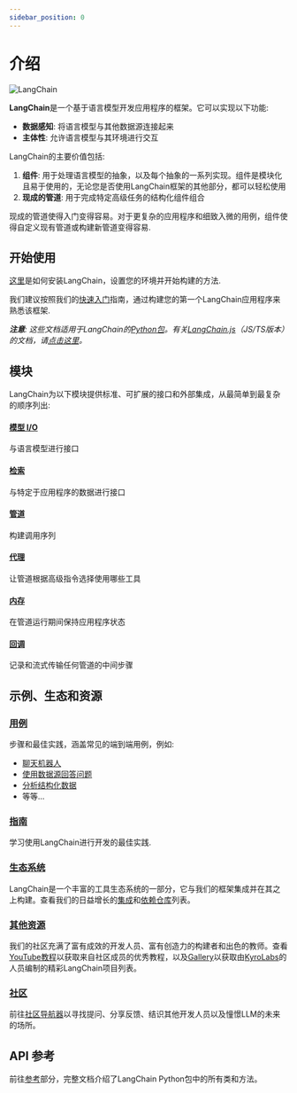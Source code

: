 ```yaml
---
sidebar_position: 0
---
```


# 介绍

![LangChain](https://pica.zhimg.com/50/v2-56e8bbb52aa271012541c1fe1ceb11a2_r.gif 'LangChain中文网')

**LangChain**是一个基于语言模型开发应用程序的框架。它可以实现以下功能:
- **数据感知**: 将语言模型与其他数据源连接起来
- **主体性**: 允许语言模型与其环境进行交互

LangChain的主要价值包括:
1. **组件**: 用于处理语言模型的抽象，以及每个抽象的一系列实现。组件是模块化且易于使用的，无论您是否使用LangChain框架的其他部分，都可以轻松使用
2. **现成的管道**: 用于完成特定高级任务的结构化组件组合

现成的管道使得入门变得容易。对于更复杂的应用程序和细致入微的用例，组件使得自定义现有管道或构建新管道变得容易.

## 开始使用

[这里](/docs/get_started/installation.html)是如何安装LangChain，设置您的环境并开始构建的方法.

我们建议按照我们的[快速入门](/docs/get_started/quickstart.html)指南，通过构建您的第一个LangChain应用程序来熟悉该框架.

_**注意**: 这些文档适用于LangChain的[Python包](https://github.com/hwchase17/langchain)。有关[LangChain.js](https://github.com/hwchase17/langchainjs)（JS/TS版本）的文档，请[点击这里](https://js.langchain.com/docs)。_

## 模块

LangChain为以下模块提供标准、可扩展的接口和外部集成，从最简单到最复杂的顺序列出:

#### [模型 I/O](/docs/modules/model_io/)
与语言模型进行接口
#### [检索](/docs/modules/data_connection/)
与特定于应用程序的数据进行接口
#### [管道](/docs/modules/chains/)
构建调用序列
#### [代理](/docs/modules/agents/)
让管道根据高级指令选择使用哪些工具
#### [内存](/docs/modules/memory/)
在管道运行期间保持应用程序状态
#### [回调](/docs/modules/callbacks/)
记录和流式传输任何管道的中间步骤

## 示例、生态和资源
### [用例](/docs/use_cases/)
步骤和最佳实践，涵盖常见的端到端用例，例如:
- [聊天机器人](/docs/use_cases/chatbots)
- [使用数据源回答问题](/docs/use_cases/question_answering/)
- [分析结构化数据](/docs/use_cases/sql)
- 等等...

### [指南](/docs/guides/)
学习使用LangChain进行开发的最佳实践.

### [生态系统](/docs/ecosystem/)
LangChain是一个丰富的工具生态系统的一部分，它与我们的框架集成并在其之上构建。查看我们的日益增长的[集成](/docs/integrations/)和[依赖仓库](/docs/additional_resources/dependents)列表。

### [其他资源](/docs/additional_resources/)
我们的社区充满了富有成效的开发人员、富有创造力的构建者和出色的教师。查看[YouTube教程](/docs/additional_resources/youtube.html)以获取来自社区成员的优秀教程，以及[Gallery](https://github.com/kyrolabs/awesome-langchain)以获取由[KyroLabs](https://kyrolabs.com)的人员编制的精彩LangChain项目列表。

### [社区](/docs/community)
前往[社区导航器](/docs/community)以寻找提问、分享反馈、结识其他开发人员以及憧憬LLM的未来的场所。

## API 参考
前往[参考](https://api.python.langchain.com)部分，完整文档介绍了LangChain Python包中的所有类和方法。
